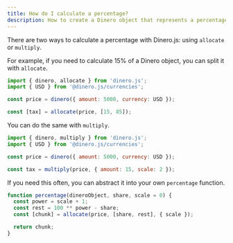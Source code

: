 ```yaml
---
title: How do I calculate a percentage?
description: How to create a Dinero object that represents a percentage of another.
---
```


There are two ways to calculate a percentage with Dinero.js: using `allocate` or `multiply`.

For example, if you need to calculate 15% of a Dinero object, you can split it with `allocate`.

```js
import { dinero, allocate } from 'dinero.js';
import { USD } from '@dinero.js/currencies';

const price = dinero({ amount: 5000, currency: USD });

const [tax] = allocate(price, [15, 85]);
```

You can do the same with `multiply`.

```js
import { dinero, multiply } from 'dinero.js';
import { USD } from '@dinero.js/currencies';

const price = dinero({ amount: 5000, currency: USD });

const tax = multiply(price, { amount: 15, scale: 2 });
```

If you need this often, you can abstract it into your own `percentage` function.

```js
function percentage(dineroObject, share, scale = 0) {
  const power = scale + 1;
  const rest = 100 ** power - share;
  const [chunk] = allocate(price, [share, rest], { scale });

  return chunk;
}
```
